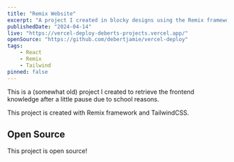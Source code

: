 ```yaml
---
title: "Remix Website"
excerpt: "A project I created in blocky designs using the Remix framework"
publishedDate: "2024-04-14"
live: "https://vercel-deploy-deberts-projects.vercel.app/"
openSource: "https://github.com/debertjamie/vercel-deploy"
tags:
    - React
    - Remix
    - Tailwind
pinned: false
---
```


This is a (somewhat old) project I created to retrieve the frontend knowledge after a little pause due to school reasons.

This project is created with Remix framework and TailwindCSS.

## Open Source

This project is open source!